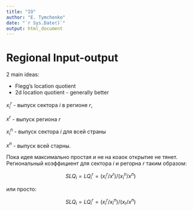 ```yaml
---
title: "IO"
author: "E. Tymchenko"
date: "`r Sys.Date()`"
output: html_document
---
```

# Regional Input-output

2 main ideas:

* Flegg's location quotient
* 2d location quotient - generally better

$x_i^r$ - выпуск сектора $i$ в регионе $r$,

$x^r$ - выпуск региона $r$

$x_i^n$ - выпуск сектора $i$ для всей страны

$x^n$ - выпуск всей старны.

Пока идея максимально простая и не на коаок открытие не тянет. Региональный коэффициент для сектора $i$ и регорна $r$ таким образом:

$$SLQ_i = LQ_i^r = (x_i^r / x^r) / (x_i^n / x^n)$$

или просто:

$$SLQ_i = LQ_i^r = (x_i^r / x_i^n) / (x_r / x^n)$$


